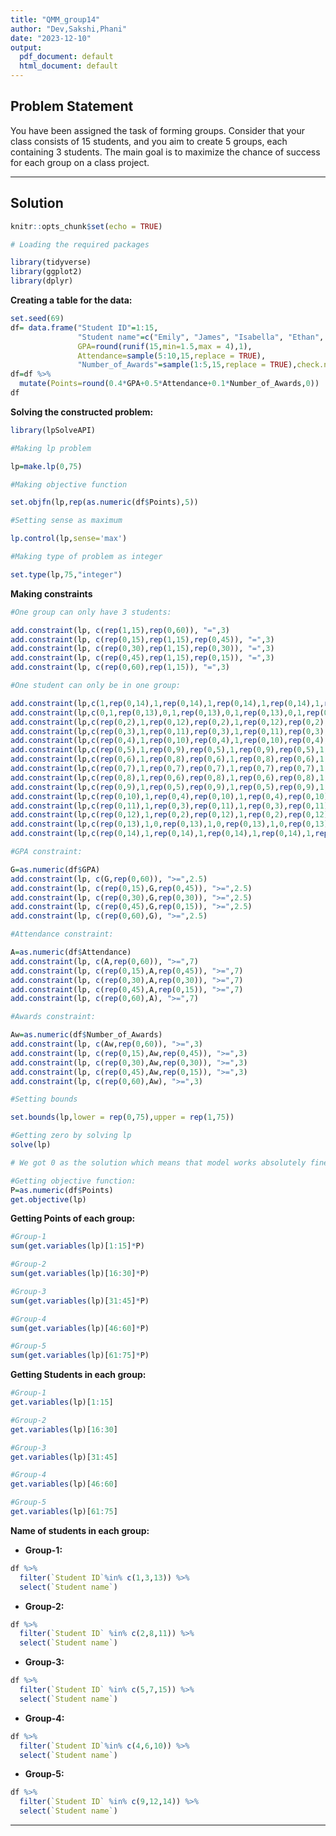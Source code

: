 ```yaml
---
title: "QMM_group14"
author: "Dev,Sakshi,Phani"
date: "2023-12-10"
output:
  pdf_document: default
  html_document: default
---
```


## Problem Statement

You have been assigned the task of forming groups. Consider that your class consists of 15 students, and you aim to create 5 groups, each containing 3 students. The main goal is to maximize the chance of success for each group on a class project.

***

## Solution

```r
knitr::opts_chunk$set(echo = TRUE)

# Loading the required packages

library(tidyverse)
library(ggplot2)
library(dplyr)

```

**Creating a table for the data:**

```r
set.seed(69)
df= data.frame("Student ID"=1:15,
               "Student name"=c("Emily", "James", "Isabella", "Ethan", "Sophia", "Alexander", "Olivia", "Michael", "Ava", "William", "Mia", "Benjamin", "Charlotte", "Jacob", "Amelia"),
               GPA=round(runif(15,min=1.5,max = 4),1),
               Attendance=sample(5:10,15,replace = TRUE),
               "Number_of_Awards"=sample(1:5,15,replace = TRUE),check.names = FALSE)
df=df %>% 
  mutate(Points=round(0.4*GPA+0.5*Attendance+0.1*Number_of_Awards,0))
df
```

**Solving the constructed problem:**

```r
library(lpSolveAPI)

#Making lp problem 

lp=make.lp(0,75)

#Making objective function 

set.objfn(lp,rep(as.numeric(df$Points),5))

#Setting sense as maximum 

lp.control(lp,sense='max')

#Making type of problem as integer

set.type(lp,75,"integer")
```

**Making constraints**

```r

#One group can only have 3 students:

add.constraint(lp, c(rep(1,15),rep(0,60)), "=",3)
add.constraint(lp, c(rep(0,15),rep(1,15),rep(0,45)), "=",3)
add.constraint(lp, c(rep(0,30),rep(1,15),rep(0,30)), "=",3)
add.constraint(lp, c(rep(0,45),rep(1,15),rep(0,15)), "=",3)
add.constraint(lp, c(rep(0,60),rep(1,15)), "=",3)

#One student can only be in one group: 

add.constraint(lp,c(1,rep(0,14),1,rep(0,14),1,rep(0,14),1,rep(0,14),1,rep(0,14)),"=",1)
add.constraint(lp,c(0,1,rep(0,13),0,1,rep(0,13),0,1,rep(0,13),0,1,rep(0,13),0,1,rep(0,13)),'=',1)
add.constraint(lp,c(rep(0,2),1,rep(0,12),rep(0,2),1,rep(0,12),rep(0,2),1,rep(0,12),rep(0,2),1,rep(0,12),rep(0,2),1,rep(0,12)),'=',1)
add.constraint(lp,c(rep(0,3),1,rep(0,11),rep(0,3),1,rep(0,11),rep(0,3),1,rep(0,11),rep(0,3),1,rep(0,11),rep(0,3),1,rep(0,11)),'=',1)
add.constraint(lp,c(rep(0,4),1,rep(0,10),rep(0,4),1,rep(0,10),rep(0,4),1,rep(0,10),rep(0,4),1,rep(0,10),rep(0,4),1,rep(0,10)),'=',1)
add.constraint(lp,c(rep(0,5),1,rep(0,9),rep(0,5),1,rep(0,9),rep(0,5),1,rep(0,9),rep(0,5),1,rep(0,9),rep(0,5),1,rep(0,9)),'=',1)
add.constraint(lp,c(rep(0,6),1,rep(0,8),rep(0,6),1,rep(0,8),rep(0,6),1,rep(0,8),rep(0,6),1,rep(0,8),rep(0,6),1,rep(0,8)),'=',1)
add.constraint(lp,c(rep(0,7),1,rep(0,7),rep(0,7),1,rep(0,7),rep(0,7),1,rep(0,7),rep(0,7),1,rep(0,7),rep(0,7),1,rep(0,7)),'=',1)
add.constraint(lp,c(rep(0,8),1,rep(0,6),rep(0,8),1,rep(0,6),rep(0,8),1,rep(0,6),rep(0,8),1,rep(0,6),rep(0,8),1,rep(0,6)),'=',1)
add.constraint(lp,c(rep(0,9),1,rep(0,5),rep(0,9),1,rep(0,5),rep(0,9),1,rep(0,5),rep(0,9),1,rep(0,5),rep(0,9),1,rep(0,5)),'=',1)
add.constraint(lp,c(rep(0,10),1,rep(0,4),rep(0,10),1,rep(0,4),rep(0,10),1,rep(0,4),rep(0,10),1,rep(0,4),rep(0,10),1,rep(0,4)),'=',1)
add.constraint(lp,c(rep(0,11),1,rep(0,3),rep(0,11),1,rep(0,3),rep(0,11),1,rep(0,3),rep(0,11),1,rep(0,3),rep(0,11),1,rep(0,3)),'=',1)
add.constraint(lp,c(rep(0,12),1,rep(0,2),rep(0,12),1,rep(0,2),rep(0,12),1,rep(0,2),rep(0,12),1,rep(0,2),rep(0,12),1,rep(0,2)),'=',1)
add.constraint(lp,c(rep(0,13),1,0,rep(0,13),1,0,rep(0,13),1,0,rep(0,13),1,0,rep(0,13),1,0),'=',1)
add.constraint(lp,c(rep(0,14),1,rep(0,14),1,rep(0,14),1,rep(0,14),1,rep(0,14),1),'=',1)

#GPA constraint: 

G=as.numeric(df$GPA)
add.constraint(lp, c(G,rep(0,60)), ">=",2.5)
add.constraint(lp, c(rep(0,15),G,rep(0,45)), ">=",2.5)
add.constraint(lp, c(rep(0,30),G,rep(0,30)), ">=",2.5)
add.constraint(lp, c(rep(0,45),G,rep(0,15)), ">=",2.5)
add.constraint(lp, c(rep(0,60),G), ">=",2.5)

#Attendance constraint:

A=as.numeric(df$Attendance)
add.constraint(lp, c(A,rep(0,60)), ">=",7)
add.constraint(lp, c(rep(0,15),A,rep(0,45)), ">=",7)
add.constraint(lp, c(rep(0,30),A,rep(0,30)), ">=",7)
add.constraint(lp, c(rep(0,45),A,rep(0,15)), ">=",7)
add.constraint(lp, c(rep(0,60),A), ">=",7)

#Awards constraint: 

Aw=as.numeric(df$Number_of_Awards)
add.constraint(lp, c(Aw,rep(0,60)), ">=",3)
add.constraint(lp, c(rep(0,15),Aw,rep(0,45)), ">=",3)
add.constraint(lp, c(rep(0,30),Aw,rep(0,30)), ">=",3)
add.constraint(lp, c(rep(0,45),Aw,rep(0,15)), ">=",3)
add.constraint(lp, c(rep(0,60),Aw), ">=",3)

#Setting bounds 

set.bounds(lp,lower = rep(0,75),upper = rep(1,75))
```

```r

#Getting zero by solving lp
solve(lp)

# We got 0 as the solution which means that model works absolutely fine and we can further indulge into it to find other parts as well.

#Getting objective function:
P=as.numeric(df$Points)
get.objective(lp)
```

**Getting Points of each group:**

```r
#Group-1
sum(get.variables(lp)[1:15]*P)

#Group-2
sum(get.variables(lp)[16:30]*P)

#Group-3
sum(get.variables(lp)[31:45]*P)

#Group-4
sum(get.variables(lp)[46:60]*P)

#Group-5
sum(get.variables(lp)[61:75]*P)

```

**Getting Students in each group:**

```r

#Group-1
get.variables(lp)[1:15]

#Group-2
get.variables(lp)[16:30]

#Group-3
get.variables(lp)[31:45]

#Group-4
get.variables(lp)[46:60]

#Group-5
get.variables(lp)[61:75]

```

**Name of students in each group:**

- **Group-1:**

```r
df %>% 
  filter(`Student ID`%in% c(1,3,13)) %>% 
  select(`Student name`)
```

- **Group-2:**

```r
df %>% 
  filter(`Student ID` %in% c(2,8,11)) %>% 
  select(`Student name`)
```

- **Group-3:**

```r
df %>% 
  filter(`Student ID` %in% c(5,7,15)) %>% 
  select(`Student name`)
```

- **Group-4:**

```r
df %>% 
  filter(`Student ID`%in% c(4,6,10)) %>% 
  select(`Student name`)
```

- **Group-5:**

```r
df %>% 
  filter(`Student ID` %in% c(9,12,14)) %>% 
  select(`Student name`)
```

***

